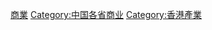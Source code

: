 {{Catnav|頁面分類|各種主題的頁面分類|依中国各省来作的分类|中国各省经济|香港經濟}}
{{Catnav|頁面分類|人类社会|经济|产业|商業}}

{{catmore}}
[[Category:香港經濟|商業]]
[[Category:中国各省商业|Category:中国各省商业]]
[[Category:香港產業|Category:香港產業]]